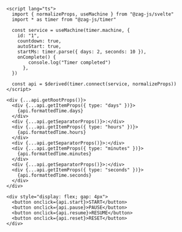 ```svelte
<script lang="ts">
  import { normalizeProps, useMachine } from "@zag-js/svelte"
  import * as timer from "@zag-js/timer"

  const service = useMachine(timer.machine, {
    id: "1",
    countdown: true,
    autoStart: true,
    startMs: timer.parse({ days: 2, seconds: 10 }),
    onComplete() {
        console.log("Timer completed")
      },
  })

  const api = $derived(timer.connect(service, normalizeProps))
</script>

<div {...api.getRootProps()}>
  <div {...api.getItemProps({ type: "days" })}>
    {api.formattedTime.days}
  </div>
  <div {...api.getSeparatorProps()}>:</div>
  <div {...api.getItemProps({ type: "hours" })}>
    {api.formattedTime.hours}
  </div>
  <div {...api.getSeparatorProps()}>:</div>
  <div {...api.getItemProps({ type: "minutes" })}>
    {api.formattedTime.minutes}
  </div>
  <div {...api.getSeparatorProps()}>:</div>
  <div {...api.getItemProps({ type: "seconds" })}>
    {api.formattedTime.seconds}
  </div>
</div>

<div style="display: flex; gap: 4px">
  <button onclick={api.start}>START</button>
  <button onclick={api.pause}>PAUSE</button>
  <button onclick={api.resume}>RESUME</button>
  <button onclick={api.reset}>RESET</button>
</div>
```
